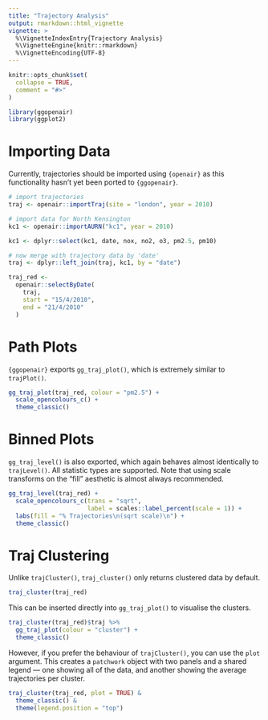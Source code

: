 ```yaml
---
title: "Trajectory Analysis"
output: rmarkdown::html_vignette
vignette: >
  %\VignetteIndexEntry{Trajectory Analysis}
  %\VignetteEngine{knitr::rmarkdown}
  %\VignetteEncoding{UTF-8}
---
```


```r
knitr::opts_chunk$set(
  collapse = TRUE,
  comment = "#>"
)
```

```r
library(ggopenair)
library(ggplot2)
```

# Importing Data

Currently, trajectories should be imported using `{openair}` as this functionality hasn't yet been ported to `{ggopenair}`.

```r
# import trajectories
traj <- openair::importTraj(site = "london", year = 2010)

# import data for North Kensington
kc1 <- openair::importAURN("kc1", year = 2010)

kc1 <- dplyr::select(kc1, date, nox, no2, o3, pm2.5, pm10)

# now merge with trajectory data by 'date'
traj <- dplyr::left_join(traj, kc1, by = "date")

traj_red <-
  openair::selectByDate(
    traj,
    start = "15/4/2010",
    end = "21/4/2010"
  )
```

# Path Plots

`{ggopenair}` exports `gg_traj_plot()`, which is extremely similar to `trajPlot()`.

```r
gg_traj_plot(traj_red, colour = "pm2.5") +
  scale_opencolours_c() + 
  theme_classic()
```

# Binned Plots

`gg_traj_level()` is also exported, which again behaves almost identically to `trajLevel()`. All statistic types are supported. Note that using scale transforms on the "fill" aesthetic is almost always recommended.

```r
gg_traj_level(traj_red) +
  scale_opencolours_c(trans = "sqrt",
                      label = scales::label_percent(scale = 1)) +
  labs(fill = "% Trajectories\n(sqrt scale)\n") +
  theme_classic()
```

# Traj Clustering

Unlike `trajCluster()`, `traj_cluster()` only returns clustered data by default.

```r
traj_cluster(traj_red)
```

This can be inserted directly into `gg_traj_plot()` to visualise the clusters. 

```r
traj_cluster(traj_red)$traj %>%
  gg_traj_plot(colour = "cluster") +
  theme_classic()
```

However, if you prefer the behaviour of `trajCluster()`, you can use the `plot` argument. This creates a `patchwork` object with two panels and a shared legend --- one showing all of the data, and another showing the average trajectories per cluster.

```r
traj_cluster(traj_red, plot = TRUE) &
  theme_classic() &
  theme(legend.position = "top")
```

